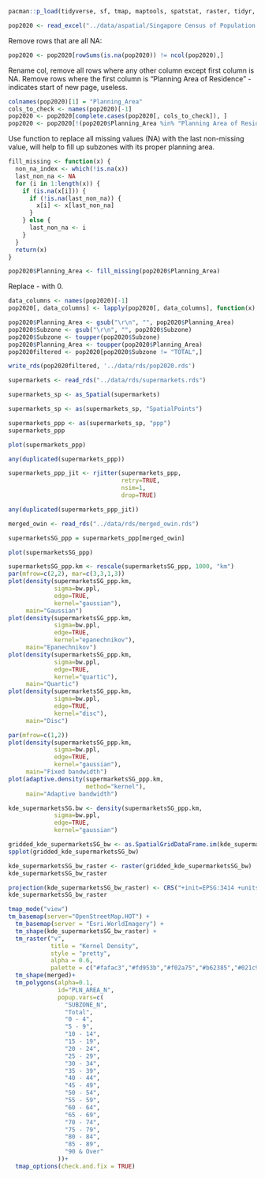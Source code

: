 ```r
pacman::p_load(tidyverse, sf, tmap, maptools, spatstat, raster, tidyr, readxl)
```

```r
pop2020 <- read_excel("../data/aspatial/Singapore Census of Population (2020).xlsx", sheet=2, skip=4, col_names=TRUE)
```

Remove rows that are all NA:

```r
pop2020 <- pop2020[rowSums(is.na(pop2020)) != ncol(pop2020),]
```

Rename col, remove all rows where any other column except first column is NA. Remove rows where the first column is "Planning Area of Residence" - indicates start of new page, useless.

```r
colnames(pop2020)[1] = "Planning_Area"
cols_to_check <- names(pop2020)[-1]
pop2020 <- pop2020[complete.cases(pop2020[, cols_to_check]), ]
pop2020 <- pop2020[!(pop2020$Planning_Area %in% "Planning Area of Residence"),]
```

Use function to replace all missing values (NA) with the last non-missing value, will help to fill up subzones with its proper planning area.

```r
fill_missing <- function(x) {
  non_na_index <- which(!is.na(x))
  last_non_na <- NA
  for (i in 1:length(x)) {
    if (is.na(x[i])) {
      if (!is.na(last_non_na)) {
        x[i] <- x[last_non_na]
      }
    } else {
      last_non_na <- i
    }
  }
  return(x)
}

pop2020$Planning_Area <- fill_missing(pop2020$Planning_Area)
```

Replace - with 0.

```r
data_columns <- names(pop2020)[-1]
pop2020[, data_columns] <- lapply(pop2020[, data_columns], function(x) gsub("-", "0", x))
```

```r
pop2020$Planning_Area <- gsub("\r\n", "", pop2020$Planning_Area)
pop2020$Subzone <- gsub("\r\n", "", pop2020$Subzone)
pop2020$Subzone <- toupper(pop2020$Subzone)
pop2020$Planning_Area <- toupper(pop2020$Planning_Area)
pop2020filtered <- pop2020[pop2020$Subzone != "TOTAL",]

write_rds(pop2020filtered, '../data/rds/pop2020.rds')
```

```r
supermarkets <- read_rds("../data/rds/supermarkets.rds")
```

```r
supermarkets_sp <- as_Spatial(supermarkets)
```

```r
supermarkets_sp <- as(supermarkets_sp, "SpatialPoints")
```

```r
supermarkets_ppp <- as(supermarkets_sp, "ppp")
supermarkets_ppp
```

```r
plot(supermarkets_ppp)
```

```r
any(duplicated(supermarkets_ppp))
```

```r
supermarkets_ppp_jit <- rjitter(supermarkets_ppp,
                                retry=TRUE,
                                nsim=1,
                                drop=TRUE)
```

```r
any(duplicated(supermarkets_ppp_jit))
```

```r
merged_owin <- read_rds("../data/rds/merged_owin.rds")
```

```r
supermarketsSG_ppp = supermarkets_ppp[merged_owin]
```

```r
plot(supermarketsSG_ppp)
```

```r
supermarketsSG_ppp.km <- rescale(supermarketsSG_ppp, 1000, "km")
par(mfrow=c(2,2), mar=c(3,3,1,3))
plot(density(supermarketsSG_ppp.km, 
             sigma=bw.ppl, 
             edge=TRUE, 
             kernel="gaussian"), 
     main="Gaussian")
plot(density(supermarketsSG_ppp.km, 
             sigma=bw.ppl, 
             edge=TRUE, 
             kernel="epanechnikov"), 
     main="Epanechnikov")
plot(density(supermarketsSG_ppp.km, 
             sigma=bw.ppl, 
             edge=TRUE, 
             kernel="quartic"), 
     main="Quartic")
plot(density(supermarketsSG_ppp.km, 
             sigma=bw.ppl, 
             edge=TRUE, 
             kernel="disc"), 
     main="Disc")
```

```r
par(mfrow=c(1,2))
plot(density(supermarketsSG_ppp.km,
             sigma=bw.ppl,
             edge=TRUE,
             kernel="gaussian"),
     main="Fixed bandwidth")
plot(adaptive.density(supermarketsSG_ppp.km,
                      method="kernel"),
     main="Adaptive bandwidth")
```

```r
kde_supermarketsSG.bw <- density(supermarketsSG_ppp.km,
             sigma=bw.ppl,
             edge=TRUE,
             kernel="gaussian")
```

```r
gridded_kde_supermarketsSG_bw <- as.SpatialGridDataFrame.im(kde_supermarketsSG.bw)
spplot(gridded_kde_supermarketsSG_bw)
```

```r
kde_supermarketsSG_bw_raster <- raster(gridded_kde_supermarketsSG_bw)
kde_supermarketsSG_bw_raster
```

```r
projection(kde_supermarketsSG_bw_raster) <- CRS("+init=EPSG:3414 +units=km")
kde_supermarketsSG_bw_raster
```

```r
tmap_mode("view")
tm_basemap(server="OpenStreetMap.HOT") +
  tm_basemap(server = "Esri.WorldImagery") +
  tm_shape(kde_supermarketsSG_bw_raster) +
  tm_raster("v",
            title = "Kernel Density",
            style = "pretty",
            alpha = 0.6,
            palette = c("#fafac3","#fd953b","#f02a75","#b62385","#021c9e")) +
  tm_shape(merged)+
  tm_polygons(alpha=0.1,
              id="PLN_AREA_N", 
              popup.vars=c(
                "SUBZONE_N",
                "Total",
                "0 - 4",
                "5 - 9",
                "10 - 14",
                "15 - 19",
                "20 - 24",
                "25 - 29",
                "30 - 34",
                "35 - 39",
                "40 - 44",
                "45 - 49",
                "50 - 54",
                "55 - 59",
                "60 - 64",
                "65 - 69",
                "70 - 74",
                "75 - 79",
                "80 - 84",
                "85 - 89",
                "90 & Over"
              ))+
  tmap_options(check.and.fix = TRUE)
```
